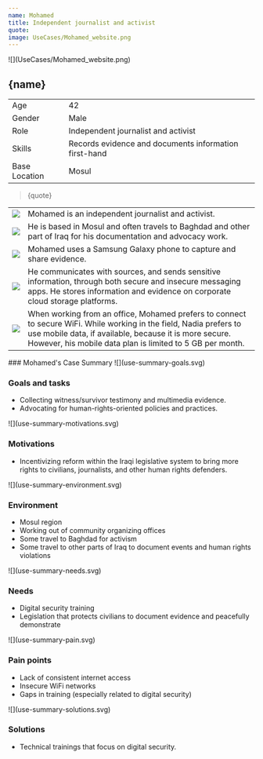 ```yaml
---
name: Mohamed
title: Independent journalist and activist
quote: 
image: UseCases/Mohamed_website.png
---
```



<ProfileSection>
![](UseCases/Mohamed_website.png)

## **{name}**

|               |                                                         |
| ------------- | ------------------------------------------------------- |
| Age           | 42                                                      |
| Gender        | Male                                                    |
| Role          | Independent journalist and activist                     |                        
| Skills        | Records evidence and documents information first-hand   |
| Base Location | Mosul                                                   |   

> {quote}

|                    |                                                                                                                                                                                                                                             |
| ------------------ | ------------------------------------------------------------------------------------------------------------------------------------------------------------------------------------------------------------------------------------------- |
| ![](checkmark.svg) | Mohamed is an independent journalist and activist.                                                                                                                                                                                          |
| ![](folder.svg)    | He is based in Mosul and often travels to Baghdad and other part of Iraq for his documentation and advocacy work.                                                                                                                           |                                                      |
| ![](play.svg)      | Mohamed uses a Samsung Galaxy phone to capture and share evidence.                                                                                                                                                                          |
| ![](website.svg)   | He communicates with sources, and sends sensitive information, through both secure and insecure messaging apps. He stores information and evidence on corporate cloud storage platforms.                                                    |                                                                                                      |
| ![](squares.svg)   | When working from an office, Mohamed prefers to connect to secure WiFi. While working in the field, Nadia prefers to use mobile data, if available, because it is more secure. However, his mobile data plan is limited to 5 GB per month.  |

</ProfileSection>
<AchievementsSection>
    ### Mohamed's Case Summary

<AchievementItem>
![](use-summary-goals.svg)

### Goals and tasks

- Collecting witness/survivor testimony and multimedia evidence. 
- Advocating for human-rights-oriented policies and practices. 

</AchievementItem>
<AchievementItem>
![](use-summary-motivations.svg)

### Motivations

- Incentivizing reform within the Iraqi legislative system to bring more rights to civilians, journalists, and other human rights defenders. 

</AchievementItem>
<AchievementItem>
![](use-summary-environment.svg)

### Environment

- Mosul region
- Working out of community organizing offices
- Some travel to Baghdad for activism
- Some travel to other parts of Iraq to document events and human rights violations

</AchievementItem>
<AchievementItem>
![](use-summary-needs.svg)

### Needs

- Digital security training 
- Legislation that protects civilians to document evidence and peacefully demonstrate

</AchievementItem>
<AchievementItem>
![](use-summary-pain.svg)

### Pain points

- Lack of consistent internet access
- Insecure WiFi networks 
- Gaps in training (especially related to digital security)

</AchievementItem>
<AchievementItem>
![](use-summary-solutions.svg)

### Solutions

- Technical trainings that focus on digital security. 

</AchievementItem>
</AchievementsSection>
